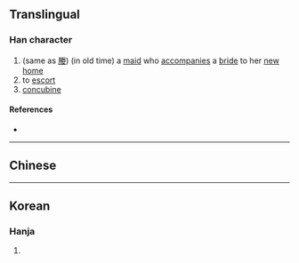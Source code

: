 {{character info/new}}
==Translingual==

===Han character===
{{Han char|rn=9|rad=人|as=07|sn=9|four=|canj=OFT|ids=⿰亻灷}}

# (same as [[媵]]) (in old time) a [[maid]] who [[accompanies]] a [[bride]] to her [[new]] [[home]]
# to [[escort]]
# [[concubine]]

====References====
* {{Han ref|kx=0105.070|dkj=00693|hdz=10166.030|uh=345E|ud=13406}}

----

==Chinese==
{{zh-see|媵|v}}

----

==Korean==

===Hanja===
{{ko-hanja|hangeul=잉|rv=ing|mr=ing|y=ing|eumhun=딸려보내다|ehrv=ttallyeobonaeda|ehmr=ttallyŏbonaeda|ehy=ttallyeponayta}}

# {{defn|lang=ko|sort=人07}}
